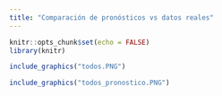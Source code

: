 ```yaml
---
title: "Comparación de pronósticos vs datos reales"
---
```


```r
knitr::opts_chunk$set(echo = FALSE)
library(knitr)
```

```r
include_graphics("todos.PNG")
```

```r
include_graphics("todos_pronostico.PNG")
```
